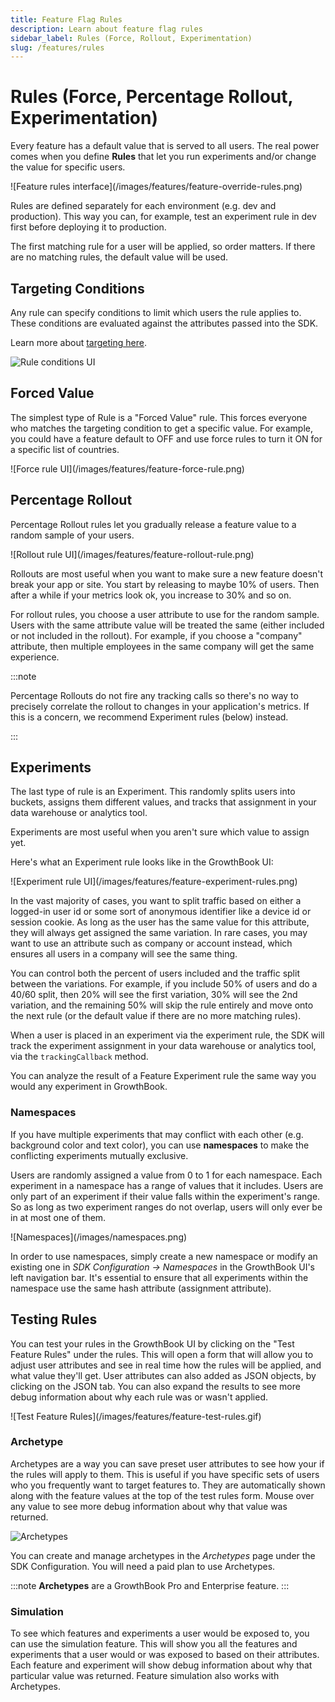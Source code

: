 ```yaml
---
title: Feature Flag Rules
description: Learn about feature flag rules
sidebar_label: Rules (Force, Rollout, Experimentation)
slug: /features/rules
---
```



# Rules (Force, Percentage Rollout, Experimentation)

Every feature has a default value that is served to all users. The real power comes when you define **Rules**
that let you run experiments and/or change the value for specific users.

<MaxWidthImage maxWidth={700}>
    ![Feature rules interface](/images/features/feature-override-rules.png)
</MaxWidthImage>

Rules are defined separately for each environment (e.g. dev and production). This way you can, for example, test
an experiment rule in dev first before deploying it to production.

The first matching rule for a user will be applied, so order matters. If there are no matching rules, the default value
will be used.

## Targeting Conditions

Any rule can specify conditions to limit which users the rule applies to. These conditions are evaluated against the attributes passed into the SDK.

Learn more about [targeting here](/features/targeting).

![Rule conditions UI](/images/rule-conditions.png)

## Forced Value

The simplest type of Rule is a "Forced Value" rule. This forces everyone who matches the targeting condition to get a specific value. For example, you could have a feature default to OFF and use force rules to turn it ON for a specific list of countries.

<MaxWidthImage maxWidth={600}>
    ![Force rule UI](/images/features/feature-force-rule.png)
</MaxWidthImage>

## Percentage Rollout

Percentage Rollout rules let you gradually release a feature value to a random sample of your users.

<MaxWidthImage maxWidth={600}>
    ![Rollout rule UI](/images/features/feature-rollout-rule.png)
</MaxWidthImage>

Rollouts are most useful when you want to make sure a new feature doesn't break your app or site. You start by releasing to maybe 10% of users. Then after a while if your metrics look ok, you increase to 30% and so on.

For rollout rules, you choose a user attribute to use for the random sample. Users with the same attribute value will be treated the same (either included or not included in the rollout). For example, if you choose a "company" attribute, then multiple employees in the same company will get the same experience.

:::note

Percentage Rollouts do not fire any tracking calls so there's no way to precisely correlate the rollout to changes in your application's metrics. If this is a concern, we recommend Experiment rules (below) instead.

:::

## Experiments

The last type of rule is an Experiment. This randomly splits users into buckets, assigns them different values, and
tracks that assignment in your data warehouse or analytics tool.

Experiments are most useful when you aren't sure which value to assign yet.

Here's what an Experiment rule looks like in the GrowthBook UI:

<MaxWidthImage maxWidth={600}>
    ![Experiment rule UI](/images/features/feature-experiment-rules.png)
</MaxWidthImage>

In the vast majority of cases, you want to split traffic based on either a logged-in user id or some sort of anonymous
identifier like a device id or session cookie. As long as the user has the same value for this attribute, they will
always get assigned the same variation. In rare cases, you may want to use an attribute such as company or account
instead, which ensures all users in a company will see the same thing.

You can control both the percent of users included and the traffic split between the variations. For example, if you include 50% of users and do a 40/60 split, then 20% will see the first variation, 30% will see the 2nd variation, and the remaining 50% will skip the rule entirely and move onto the next rule (or the default value if there are no more matching rules).

When a user is placed in an experiment via the experiment rule, the SDK will track the experiment assignment
in your data warehouse or analytics tool, via the `trackingCallback` method.

You can analyze the result of a Feature Experiment rule the same way you would any experiment in GrowthBook.

### Namespaces

If you have multiple experiments that may conflict with each other (e.g. background color and text color), you can
use **namespaces** to make the conflicting experiments mutually exclusive.

Users are randomly assigned a value from 0 to 1 for each namespace. Each experiment in a namespace has a range of values
that it includes. Users are only part of an experiment if their value falls within the experiment's range. So as long
as two experiment ranges do not overlap, users will only ever be in at most one of them.

<MaxWidthImage border>
    ![Namespaces](/images/namespaces.png)
</MaxWidthImage>

In order to use namespaces, simply create a new namespace or modify an existing one in _SDK Configuration → Namespaces_ in the GrowthBook UI's left navigation bar. It's essential to ensure that all experiments within the namespace use the same hash attribute (assignment attribute).

## Testing Rules

You can test your rules in the GrowthBook UI by clicking on the "Test Feature Rules" under the rules. This will open a
form that will allow you to adjust user attributes and see in real time how the rules will be applied, and what value
they'll get. User attributes can also added as JSON objects, by clicking on the JSON tab. You can also expand the
results to see more debug information about why each rule was or wasn't applied.

<MaxWidthImage border maxWidth={1000}>
    ![Test Feature Rules](/images/features/feature-test-rules.gif)
</MaxWidthImage>

### Archetype

Archetypes are a way you can save preset user attributes to see how your if the rules will apply to them. This is useful
if you have specific sets of users who you frequently want to target features to. They are automatically shown along with
the feature values at the top of the test rules form. Mouse over any value to see more debug information about why that
value was returned.

![Archetypes](/images/features/feature-archetypes.png)

You can create and manage archetypes in the _Archetypes_ page under the SDK Configuration. You will need a paid plan to
use Archetypes.

:::note
**Archetypes** are a GrowthBook Pro and Enterprise feature.
:::

### Simulation

To see which features and experiments a user would be exposed to, you can use the simulation feature. This will show you
all the features and experiments that a user would or was exposed to based on their attributes. Each feature and experiment
will show debug information about why that particular value was returned. Feature simulation also works with Archetypes.
